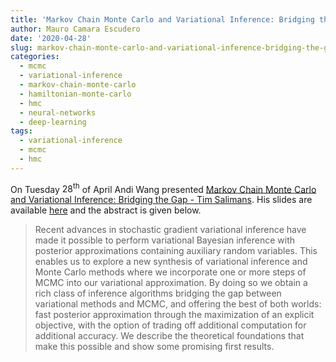 ```yaml
---
title: 'Markov Chain Monte Carlo and Variational Inference: Bridging the Gap'
author: Mauro Camara Escudero
date: '2020-04-28'
slug: markov-chain-monte-carlo-and-variational-inference-bridging-the-gap
categories:
  - mcmc
  - variational-inference
  - markov-chain-monte-carlo
  - hamiltonian-monte-carlo
  - hmc
  - neural-networks
  - deep-learning
tags:
  - variational-inference
  - mcmc
  - hmc
---
```


On Tuesday $28^{\text{th}}$ of April Andi Wang presented [Markov Chain Monte Carlo and Variational Inference:
Bridging the Gap - Tim Salimans](https://arxiv.org/pdf/1410.6460.pdf). His slides are available [here](https://neuralnetworksbristol.netlify.com/AndiWang.pdf) and the abstract is given below.

> Recent advances in stochastic gradient variational inference have made it possible to
perform variational Bayesian inference with
posterior approximations containing auxiliary random variables. This enables us to
explore a new synthesis of variational inference and Monte Carlo methods where we incorporate one or more steps of MCMC into
our variational approximation. By doing so
we obtain a rich class of inference algorithms
bridging the gap between variational methods and MCMC, and offering the best of
both worlds: fast posterior approximation
through the maximization of an explicit objective, with the option of trading off additional computation for additional accuracy.
We describe the theoretical foundations that
make this possible and show some promising
first results.